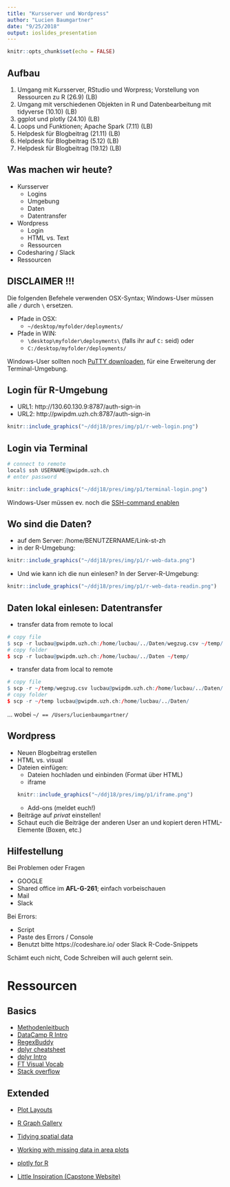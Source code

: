 ```yaml
---
title: "Kursserver und Wordpress"
author: "Lucien Baumgartner"
date: "9/25/2018"
output: ioslides_presentation
---
```


```r
knitr::opts_chunk$set(echo = FALSE)
```

## Aufbau

1. Umgang mit Kursserver, RStudio und Worpress; Vorstellung von Ressourcen zu R (26.9) (LB)
2. Umgang mit verschiedenen Objekten in R und Datenbearbeitung mit tidyverse (10.10) (LB)
3. ggplot und plotly (24.10) (LB)
4. Loops und Funktionen; Apache Spark (7.11) (LB)
5. Helpdesk für Blogbeitrag (21.11) (LB)
6. Helpdesk für Blogbeitrag (5.12) (LB)
7. Helpdesk für Blogbeitrag (19.12) (LB)

## Was machen wir heute?

- Kursserver
    - Logins
    - Umgebung
    - Daten
    - Datentransfer
- Wordpress
    - Login
    - HTML vs. Text
    - Ressourcen
- Codesharing / Slack
- Ressourcen

## DISCLAIMER !!!

Die folgenden Befehele verwenden OSX-Syntax; Windows-User müssen alle `/` durch `\` ersetzen.

- Pfade in OSX:
    - `~/desktop/myfolder/deployments/`
- Pfade in WIN:
    - `\desktop\myfolder\deployments\` (falls ihr auf `C:` seid) oder 
    - `C:/desktop/myfolder/deployments/` 

Windows-User sollten noch [PuTTY downloaden](https://www.chiark.greenend.org.uk/~sgtatham/putty/latest.html), für eine Erweiterung der Terminal-Umgebung.


## Login für R-Umgebung

- URL1: http://130.60.130.9:8787/auth-sign-in
- URL2: http://pwipdm.uzh.ch:8787/auth-sign-in

```r
knitr::include_graphics("~/ddj18/pres/img/p1/r-web-login.png")
```

## Login via Terminal

```r
# connect to remote
local$ ssh USERNAME@pwipdm.uzh.ch
# enter password
```

```r
knitr::include_graphics("~/ddj18/pres/img/p1/terminal-login.png")
```

Windows-User müssen ev. noch die [SSH-command enablen](https://www.howtogeek.com/336775/how-to-enable-and-use-windows-10s-built-in-ssh-commands/)

## Wo sind die Daten?

- auf dem Server: /home/BENUTZERNAME/Link-st-zh
- in der R-Umgebung:

```r
knitr::include_graphics("~/ddj18/pres/img/p1/r-web-data.png")
```

- Und wie kann ich die nun einlesen? In der Server-R-Umgebung:
```r
knitr::include_graphics("~/ddj18/pres/img/p1/r-web-data-readin.png")
```

## Daten lokal einlesen: Datentransfer

- transfer data from remote to local
```r
# copy file
$ scp -r lucbau@pwipdm.uzh.ch:/home/lucbau/../Daten/wegzug.csv ~/temp/
# copy folder
$ scp -r lucbau@pwipdm.uzh.ch:/home/lucbau/../Daten ~/temp/
```

- transfer data from local to remote
```r
# copy file
$ scp -r ~/temp/wegzug.csv lucbau@pwipdm.uzh.ch:/home/lucbau/../Daten/
# copy folder
$ scp -r ~/temp lucbau@pwipdm.uzh.ch:/home/lucbau/../Daten/
```

... wobei `~/ == /Users/lucienbaumgartner/`

## Wordpress

- Neuen Blogbeitrag erstellen
- HTML vs. visual
- Dateien einfügen:
    - Dateien hochladen und einbinden (Format über HTML)
    - iframe
```r
knitr::include_graphics("~/ddj18/pres/img/p1/iframe.png")
```
    - Add-ons (meldet euch!)
- Beiträge auf *privat* einstellen! 
- Schaut euch die Beiträge der anderen User an und kopiert deren HTML-Elemente (Boxen, etc.)



## Hilfestellung

Bei Problemen oder Fragen

- GOOGLE
- Shared office im **AFL-G-261**; einfach vorbeischauen
- Mail
- Slack

Bei Errors: 

- Script
- Paste des Errors / Console
- Benutzt bitte https://codeshare.io/ oder Slack R-Code-Snippets

Schämt euch nicht, Code Schreiben will auch gelernt sein.

# Ressourcen

## Basics

- [Methodenleitbuch](https://github.com/lucienbaumgartner/ddj18/res/Chair_Uebungsbuch_2015.pdf)
- [DataCamp R Intro](https://campus.datacamp.com/courses/free-introduction-to-r/chapter-1-intro-to-basics-1?ex=1)
- [RegexBuddy](https://www.regular-expressions.info/)
- [dplyr cheatsheet](https://www.rstudio.com/wp-content/uploads/2015/02/data-wrangling-cheatsheet.pdf)
- [dplyr Intro](https://rpubs.com/justmarkham/dplyr-tutorial)
- [FT Visual Vocab](https://github.com/ft-interactive/chart-doctor/blob/master/visual-vocabulary/Visual-vocabulary.pdf)
- [Stack overflow](https://stackoverflow.com/)

## Extended

- [Plot Layouts](https://cran.r-project.org/web/packages/egg/vignettes/Ecosystem.html)
- [R Graph Gallery](https://www.r-graph-gallery.com/)
- [Tidying spatial data](http://strimas.com/r/tidy-sf/)
- [Working with missing data in area plots](https://mattmazur.com/2017/04/19/removing-gaps-from-stacked-area-charts-in-r/)
- [plotly for R](https://plotly-book.cpsievert.me/index.html)

- [Little Inspiration (Capstone Website)](https://lucienbaumgartner.github.io/capstone_webdev/)

